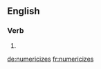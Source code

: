 ==English==

===Verb===
{{head|en|verb form}}

# {{en-third-person singular of|numericize}}

[[de:numericizes]]
[[fr:numericizes]]